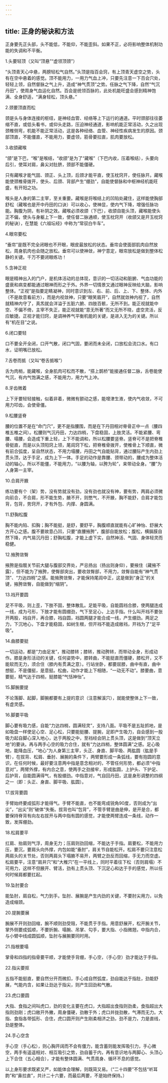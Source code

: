 ```yaml
---
---
---
```

title: 正身的秘诀和方法
---



正身要先正头部，头不能低，不能仰，不能歪斜。如果不正，必将影响整体机制功能的失调和不平衡。

1.头要轻顶（又叫“顶悬”“虚领顶颈”）

“头顶青天心中悬，两膀轻松气自然。”头顶是指百会窍，有上顶青天虚空之势，头有在空中悬着的感觉。顶不能用力，一用力气血上冲，只要先注意一下百会穴处，轻轻上领，自然督脉之气上升，造成“神气贯顶”之势。任脉之气下降，自然“气沉丹田”，使周身气血运化自然。百会是统领百脉的，此处机能旺盛会感到精神饱满、全身舒适，“满身轻松，顶头悬。”

2.颈要顶直而松

颈是头与身体连接的枢纽，是神经血管、经络等上下运行的通道。平时颈部往往萎缩不直，或低头看书，或仰头走路，压迫神经通道，影响机能正常活动，久之出现颈椎侧弯，机能不能正常活动，这是各种经络、血管、神经性疾病发生的原因。颈部顶直，不能僵直，不能用力，要虚领，筋骨要拉直，肌肉要放松。

3.收颌藏喉

“颌”是下巴，“喉”是喉结，“收颌”是为了“藏喉”（下巴内收，压着喉结），头要向后引，使耳对肩，鼻尖对肚脐，颈部不能僵硬。

只有藏喉才能气固、颈正、头上顶，后颈才能平直，使玉枕窍开，使任脉开。藏喉能使颈椎骨拨开，使头、后颈、背部产生“绷劲”，自能使督脉和中枢神经机能旺盛，有开阳之功。

喉头是人身的第二主宰，至关重要。藏喉是将喉结上的凹陷处藏住，这样能使胸部舒松（藏喉也是开中丹田的口诀）可以收心，使神显，使内气下降，增强任脉功能。胸腹为阴，有补阴之效。藏喉必须收颌（下巴），收颌自能头顶，藏喉能使头正不偏，使头与身躯上下一致，使任督二脉通顺，使玉枕窍开（收颌又是开玉枕窍的秘诀），在慧能《六祖坛经》中称为“常驭白牛车”。

4.眼帘要松

“垂帘”是既不完全闭眼也不开眼，眼皮最放松的状态。垂帘会使面部肌肉自然放松，周身肌肉也会随之放松。垂帘可以使神敛，神宁意定，眼帘放松是做到整体松静的关键。千万不要闭眼练功！

5.含神正视

眼是精神出入的门户，是机体活动的总体现，意识的一切活动和脏腑、气血功能的盛衰和病变都能通过眼神而形之于外。外界一切情景又通过眼神反映给大脑，影响整体。“正视”是指要定睛凝神，同时意识到左、右、前、后、上、下、整体、内外（不是故意看前方），而是内视敛神，只要“眼笑眉开”，自然就敛神内视了，自然就精神内守了，真炁就会洋溢于五脏六腑、四肢百骸，无所不到。能正视就能中空、不偏不倚，主宰不失正，能正视就能“意无所著”而又无所不晓，虚空灵活，反应敏捷。正视才能归窍，是调神养气平衡机能的关键，是进入无为的关键。所以有“机在目”之说。

6.闭口要轻

口不要全开全闭，口开气散，闭口气固，要闭而未全闭，口放松会流口水。有口水，证明嘴已放松。

7.舌卷而抵（又叫“卷舌抵喉”）

舌为肉梢，能藏喉，全身肌肉可松而不散，“搭上鹊桥”能接通任督二脉，舌卷能使气沉，有内气饱满之感，不能用力，用力气上冲。

8.牙齿微着

上下牙要轻轻接触，似着非着，微微有颤动之感，能增津生液，使内气收敛，不可用力叩齿，会使骨僵。

9.松腰竖脊

腰的位置不是在“命门穴”，更不是指腰围，而是在下丹田相对脊骨正中一点（腰四椎五椎之间）。松腰则气沉丹田，力达四梢，下盘稳固，上肢灵活。不能紧腰、弯腰、塌腰，会造成下重上轻，上下不能调和，所以松腰要竖脊。竖脊可不是把脊椎骨挺直，而是以头顶阳窍上领，尾闾窍下松，把脊椎骨拨开，使椎骨上下顺直，微有前合弧度，呈自然状态，不用力塌腰，丹田之气自能贴背，通过腰际产生内劲上贯头顶，达于手足，成为上下一体。手足的动作是靠腰、颈带动的，腰成为整体活动的轴心，所以不能僵，不能用力，“以腰为轴，以胯为轮”，来带动全身。“腰”为人身第一主宰。

10.合肩开腋

练功要有个（架）势，没有势就没有劲，没有劲也就没有神，要有势，两肩必须微向前合，不合肩，形不能生势，腋不开，则憋气，不开腋，胸不能舒，合肩才能包背，包背，势窍开，才有外包、内撑、身圆满。

11.舒胸松腹

胸不能内陷、扣胸；胸不能挺，是舒，要舒平，胸腹顺直就能有心旷神怡、舒展大方开心之感。腹不要故意凸凹，只要“直腰掖胯”，腹部自能放松；腹松，横膈膜自然下降，内气易沉丹田；舒胸松腹，才能上虚下实，自然神活、气固、身体轻灵而稳健。

12.掖胯敛臀

掖胯是指髋关节前大腿与腹部交界处，严忌扬出（扬出则身仰），要掖住（藏掖不露），但不能为了掖胯，使臀部突出，要收敛臀部，不用力，敛臀自能有“神气贯顶”、“力达四梢”之感。能掖胯敛臀，才能保持尾闾中正，这是做到“身正”的关键，掖胯敛臀，自能做到“缩阴”。

13.裆开要圆

足不平吸，则上歪，下肢不固，整体散乱。足能平吸，自能圆裆合膝，使两腿连成一线，成为弓形，下肢才能有圆绷劲，气下至足心，上达手指。什么叫开裆不要张开两股，裆自开，再合膝，裆自圆，裆圆两腿才能合成一线，产生绷劲。两足之力，下沉地心，下盘才能稳固，如树生根，但开裆不能造成敞裆，开裆为了“足平吸”。

14.曲膝要挺

一切运动，都是“力由足发”，推动膝转；膝转，推动胯转，而带动全身，形成动作。膝是身形活动的关键，任何姿势中，膝转曲，不能挺直而僵硬，膝松开，又不能软而无力，须合住（膝内有贯满之意）。行站坐卧，都要屈膝，曲中有直，曲中想挺，不是僵挺，是意挺。松曲，动作才能上下相随，“一动无不动”。膝要曲，意要挺，精气达于四梢，挺膝能“气恬神怡”。

15.脚腕要提

不论落脚、起脚，脚腕都要有上提的意识（注意解溪穴），就能使整体上下一致，有虚灵感。

16.脚要平吸

脚心要有吸力感，自能“力达四梢，圆满轻灵”，支持八面。平吸不是五趾抓地，是如吸盘一样使足心空、足心松，只要能挺腰、提腕，足即产生吸力，自会感到一股吸力起自脚心深入地心，达于两股之中，至裆经会阴上贯头顶，这是做到“顶天立地”的要诀。再与两手心空的吸力合住，就有“力达四梢，整体圆满”之感。足心吸地，能降血压，“地心”为人身第三主宰，头正、身直、脚平吸、两肱圆（肱是手臂），在拔背、松肩、垂肘、展腕的条件下，两臂要形成一条弧线，要有抱圆的意识，在任何时候，最好要注意两中指是意念相对的，不管任何形势，都必须“中指意对”，两臂外撑，有内合之意，使两手之劲接牢，形成肱圆，上护头、下护足、后护背，自能圆满得气，有股绷劲。中指意对，气自回丹田，这是身形调整的四纲之一（即：头正、身直、脚平吸、肱圆）。

17.拔背要圆

手臂始终要成弧形才能得气。手臂不能直，也不能弯成锐角90度，否则成为“出尖”，“出尖”则“破体”失衡。拔背也叫“包背”，不管手臂是曲是伸，是开是合，都要保持脊背有向左右拔开与两中指有圆的感觉，才能使两臂连成一条线，动作一致，发挥绷劲。

18.松肩要平

扛肩、抬肩则气浮，周身无力；压肩则劲回缩，不能达于手指。肩要松，不能用力压，要沉，要肩头向外撑，内包如能“垂肘”，肩关节自能松开。松肩不要只注意松两肩头的关节处，否则两肩头下塌腋不易开，两臂之劲反而回缩，手无力而空虚。松肩要平，注意“肩井穴”和“大椎穴”在一平线上，同时平着往下松（否则肩塌）不可用力，这样不但腋开、臂活，劲有上贯头顶、下沉足心和达于手的感觉，所以任何时候肩都要扛起。

19.坠肘要合

能坠肘，肩自松，气力到手。坠肘、展腕是产生内劲的关键，不要肘尖用力，以免造成缩颈。

20.提腕要展

腕展不开则劲回缩，腕不顺则劲受阻，不能贯于手指。用意舒展开，松开腕关节，掌外侧要成弧顺，不要折腕、塌腕、吊掌、勾手，要大指、小指微翘，中指内合，与小臂中线成圆弧顺，坠肘与展腕要同时用。

21.指根要塌

掌骨和四指的指骨要平顺，才能使手背绷，手心空，（手心空）劲才能达于手指。

22.指尖要抠

五指不能挺直，要自然分开而微扣，手心成自然弧度，劲自能达于指肚，劲能舒展，气能内含，如果让劲达于指尖，则产生回劲和气散。

23.虎口要圆

大指、食指之间叫虎口，劲的变化主要在虎口，大指超出食指则劲柔，食指超出大指则劲刚；虎口敞开外撇，周身僵硬，劲散于外；虎口并拢劲散，气滞而无力。大指、食指各带弧形、合住，虎口圆开则产生刚柔相济之劲，劲不是力，力是直线，劲是整体。

24.手心空含

手心空（手心松），则心胸开阔而不会有僵力，能含蓄则能发挥吸引力，手心微空，两手有遥遥相对、相互吸引之势，劲自蓄于内，再有意识地与两脚心、头顶心上下合住（五心相合），才能有整体圆满、气贯周身、循环不息的感觉。

以上身形要求既紧又严，如能体会理解，则既简又易。（“二十四要”不包括“听耳韵”和“鼻拉直”，共计二十六要，而最后两要，不是始终保持。）